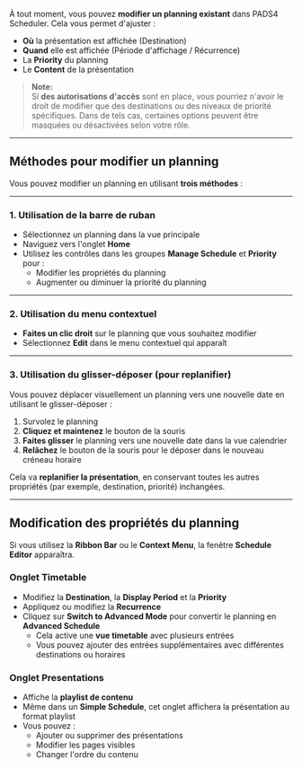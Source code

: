 À tout moment, vous pouvez **modifier un planning existant** dans PADS4 Scheduler. Cela vous permet d'ajuster :

* **Où** la présentation est affichée (Destination)
* **Quand** elle est affichée (Période d'affichage / Récurrence)
* La **Priority** du planning
* Le **Content** de la présentation

> **Note:**\
> Si **des autorisations d'accès** sont en place, vous pourriez n'avoir le droit de modifier que des destinations ou des niveaux de priorité spécifiques. Dans de tels cas, certaines options peuvent être masquées ou désactivées selon votre rôle.

***

## Méthodes pour modifier un planning

Vous pouvez modifier un planning en utilisant **trois méthodes** :

***

### 1. Utilisation de la barre de ruban

* Sélectionnez un planning dans la vue principale
* Naviguez vers l'onglet **Home**
* Utilisez les contrôles dans les groupes **Manage Schedule** et **Priority** pour :
  * Modifier les propriétés du planning
  * Augmenter ou diminuer la priorité du planning

***

### 2. Utilisation du menu contextuel

* **Faites un clic droit** sur le planning que vous souhaitez modifier
* Sélectionnez **Edit** dans le menu contextuel qui apparaît

***

### 3. Utilisation du glisser-déposer (pour replanifier)

Vous pouvez déplacer visuellement un planning vers une nouvelle date en utilisant le glisser-déposer :

1. Survolez le planning
2. **Cliquez et maintenez** le bouton de la souris
3. **Faites glisser** le planning vers une nouvelle date dans la vue calendrier
4. **Relâchez** le bouton de la souris pour le déposer dans le nouveau créneau horaire

Cela va **replanifier la présentation**, en conservant toutes les autres propriétés (par exemple, destination, priorité) inchangées.

***

## Modification des propriétés du planning

Si vous utilisez la **Ribbon Bar** ou le **Context Menu**, la fenêtre **Schedule Editor** apparaîtra.

### Onglet Timetable

* Modifiez la **Destination**, la **Display Period** et la **Priority**
* Appliquez ou modifiez la **Recurrence**
* Cliquez sur **Switch to Advanced Mode** pour convertir le planning en **Advanced Schedule**
  * Cela active une **vue timetable** avec plusieurs entrées
  * Vous pouvez ajouter des entrées supplémentaires avec différentes destinations ou horaires

### Onglet Presentations

* Affiche la **playlist de contenu**
* Même dans un **Simple Schedule**, cet onglet affichera la présentation au format playlist
* Vous pouvez :
  * Ajouter ou supprimer des présentations
  * Modifier les pages visibles
  * Changer l'ordre du contenu
